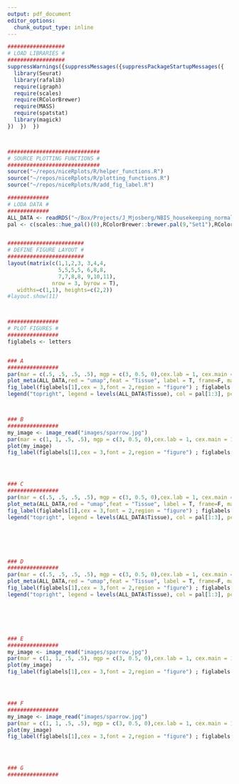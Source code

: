 ```yaml
---
output: pdf_document
editor_options: 
  chunk_output_type: inline
---
```




```r
##################
# LOAD LIBRARIES #
##################
suppressWarnings({suppressMessages({suppressPackageStartupMessages({
  library(Seurat)
  library(rafalib)
  require(igraph)
  require(scales)
  require(RColorBrewer)
  require(MASS)
  require(spatstat)
  library(magick)
})  })  })



#############################
# SOURCE PLOTTING FUNCTIONS #
#############################
source("~/repos/niceRplots/R/helper_functions.R")
source("~/repos/niceRplots/R/plotting_functions.R")
source("~/repos/niceRplots/R/add_fig_label.R")
```



```r

#############
# LODA DATA #
#############
ALL_DATA <- readRDS("~/Box/Projects/J_Mjosberg/NBIS_housekeeping_normalization/analysis_all_tissues/all_ilc_dataset.rds")
pal <- c(scales::hue_pal()(8),RColorBrewer::brewer.pal(9,"Set1"),RColorBrewer::brewer.pal(8,"Set2") )


########################
# DEFINE FIGURE LAYOUT #
########################
layout(matrix(c(1,1,2,3, 3,4,4,
                5,5,5,5, 6,8,8,
                7,7,8,8, 9,10,11),
              nrow = 3, byrow = T), 
   widths=c(1,1), heights=c(2,2))
#layout.show(11)



################
# PLOT FIGURES #
################
figlabels <- letters


### A
################
par(mar = c(.5, .5, .5, .5), mgp = c(3, 0.5, 0),cex.lab = 1, cex.main = 1.2)
plot_meta(ALL_DATA,red = "umap",feat = "Tissue", label = T, frame=F, main="")
fig_label(figlabels[1],cex = 3,font = 2,region = "figure") ; figlabels <- figlabels[-1]
legend("topright", legend = levels(ALL_DATA$Tissue), col = pal[1:3], pch = 16, bty="n",pt.cex = 1,cex = 1)



### B
################
my_image <- image_read("images/sparrow.jpg")
par(mar = c(1, 1, .5, .5), mgp = c(3, 0.5, 0),cex.lab = 1, cex.main = 1.2)
plot(my_image)
fig_label(figlabels[1],cex = 3,font = 2,region = "figure") ; figlabels <- figlabels[-1]




### C
################
par(mar = c(.5, .5, .5, .5), mgp = c(3, 0.5, 0),cex.lab = 1, cex.main = 1.2)
plot_meta(ALL_DATA,red = "umap",feat = "Tissue", label = T, frame=F, main="")
fig_label(figlabels[1],cex = 3,font = 2,region = "figure") ; figlabels <- figlabels[-1]
legend("topright", legend = levels(ALL_DATA$Tissue), col = pal[1:3], pch = 16, bty="n",pt.cex = 1,cex = 1)






### D
################
par(mar = c(.5, .5, .5, .5), mgp = c(3, 0.5, 0),cex.lab = 1, cex.main = 1.2)
plot_meta(ALL_DATA,red = "umap",feat = "Tissue", label = T, frame=F, main="")
fig_label(figlabels[1],cex = 3,font = 2,region = "figure") ; figlabels <- figlabels[-1]
legend("topright", legend = levels(ALL_DATA$Tissue), col = pal[1:3], pch = 16, bty="n",pt.cex = 1,cex = 1)






### E
################
my_image <- image_read("images/sparrow.jpg")
par(mar = c(1, 1, .5, .5), mgp = c(3, 0.5, 0),cex.lab = 1, cex.main = 1.2)
plot(my_image)
fig_label(figlabels[1],cex = 3,font = 2,region = "figure") ; figlabels <- figlabels[-1]




### F
################
my_image <- image_read("images/sparrow.jpg")
par(mar = c(1, 1, .5, .5), mgp = c(3, 0.5, 0),cex.lab = 1, cex.main = 1.2)
plot(my_image)
fig_label(figlabels[1],cex = 3,font = 2,region = "figure") ; figlabels <- figlabels[-1]




### G
################





```
